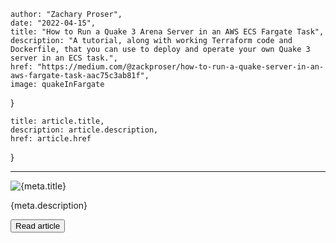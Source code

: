 
    author: "Zachary Proser", 
    date: "2022-04-15", 
    title: "How to Run a Quake 3 Arena Server in an AWS ECS Fargate Task", 
    description: "A tutorial, along with working Terraform code and Dockerfile, that you can use to deploy and operate your own Quake 3 server in an ECS task.",
    href: "https://medium.com/@zackproser/how-to-run-a-quake-server-in-an-aws-fargate-task-aac75c3ab81f",
    image: quakeInFargate
}

    title: article.title,
    description: article.description,
    href: article.href
}



---

<Image src={quakeInFargate} alt={meta.title} />

<p className="mt-2 text-sm text-zinc-600 dark:text-zinc-400">
    {meta.description}
</p>

<Button href={meta.href}>Read article</Button>

